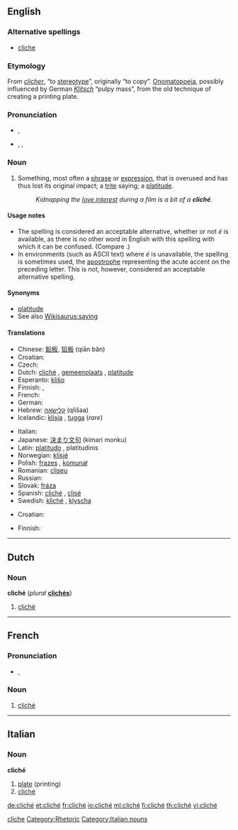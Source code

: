 ==English==

===Alternative spellings===
* [[cliche]]

===Etymology===
From {{etyl|fr}} ''[[clicher]]'', “to [[stereotype]]”, originally “to copy”. [[onomatopoeia|Onomatopoeia]], possibly influenced by German ''[[Klitsch]]'' “pulpy mass”, from the old technique of creating a printing plate.

===Pronunciation===
* {{a|UK}} {{IPA|/ˈkliːʃeɪ/}}, {{SAMPA|/"kli:SeI/}}
*: {{rhymes|iːʃeɪ}}
* {{a|US}} {{enPR|klē-shāʹ}}, {{IPA|/kliːˈʃeɪ/}}, {{SAMPA|/kli:"SeI/}}
*: {{rhymes|eɪ}}

===Noun===
{{wikipedia}}
{{en-noun}}

# Something, most often a [[phrase]] or [[expression]], that is overused and has thus lost its original impact; a [[trite]] saying; a [[platitude]].
#: ''Kidnapping the [[love interest]] during a film is a bit of a '''cliché'''.''

====Usage notes====
* The spelling {{term||cliche}} is considered an acceptable alternative, whether or not ''é'' is available, as there is no other word in English with this spelling with which it can be confused. (Compare {{term|resume}}.)
* In environments (such as ASCII text) where ''é'' is unavailable, the spelling {{term||cliche'}} is sometimes used, the [[apostrophe]] representing the acute accent on the preceding letter. This is not, however, considered an acceptable alternative spelling.

====Synonyms====
* [[platitude]]
* See also [[Wikisaurus:saying]]

====Translations====
{{trans-top|overused phrase or expression}}
* Chinese: [[鉛板]], [[铅板]] (qiān bǎn)
* Croatian: {{t-|hr|kliše|m}}
* Czech: {{t-|cs|klišé|n}}
* Dutch: [[#Dutch|cliché]] {{n}}, [[gemeenplaats]] {{f}}, [[platitude]] {{f}}
* Esperanto: [[kliŝo]]
* Finnish: {{t-|fi|klisee}}, {{t-|fi|latteus}}
* French: {{t+|fr|cliché|m}}
* German: {{t+|de|Klischee|n}}
* Hebrew: [[קלישאה]] (qlišaa) {{f}}
* Icelandic: [[klisja]] {{f}}, [[tugga]] {{f}} (''rare'')
{{trans-mid}}
* Italian: {{t-|it|cliché|m}}
* Japanese: [[決まり文句]] (kimari monku)
* Latin: [[platitudo]] {{f}} {{italbrac|nominative}}, platitudinis {{italbrac|genitive}}
* Norwegian: [[klisjé]] {{n}}
* Polish: [[frazes]] {{m}}, [[komunał]] {{m}}
* Romanian: [[clişeu]] {{n}}
* Russian: {{t+|ru|клише|n|tr=klišé|sc=Cyrl}}
* Slovak: [[fráza]] {{f}}
* Spanish: [[#Spanish|cliché]] {{m}}, [[clisé]] {{m}}
* Swedish: [[kliché]] {{c}}, [[klyscha]] {{c}}
{{trans-bottom}}

{{trans-top|anything (other than a phrase) that is overused}}
* Croatian: {{t-|hr|kliše|m}}
{{trans-mid}}
* Finnish: {{t-|fi|klisee}}
{{trans-bottom}}

[[Category:English words spelled with diacritics|cliche]]

----

==Dutch==

===Noun===
'''cliché''' {{n}} (''plural'' '''[[clichés]]''')

# [[cliché#English|cliché]]

----

==French==

===Pronunciation===
* {{IPA|/kliʃe/|lang=fr}}, {{SAMPA|/kli.Se/}}

===Noun===
{{fr-noun|m}}

# [[cliché#English|cliché]]

[[Category:Rhetoric]]

----

==Italian==

===Noun===
'''cliché''' {{m|inv}}

# [[plate]] (printing)
# [[#English|cliché]]

[[Category:Italian nouns]]

[[de:cliché]]
[[et:cliché]]
[[fr:cliché]]
[[io:cliché]]
[[ml:cliché]]
[[fi:cliché]]
[[th:cliché]]
[[vi:cliché]]